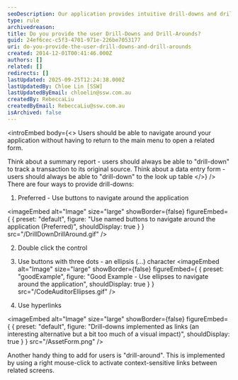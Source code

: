 ```yaml
---
seoDescription: Our application provides intuitive drill-downs and drill-arounds, allowing users to seamlessly navigate related screens with ease.
type: rule
archivedreason:
title: Do you provide the user Drill-Downs and Drill-Arounds?
guid: 24ef6cec-c5f3-4701-971e-226be7053177
uri: do-you-provide-the-user-drill-downs-and-drill-arounds
created: 2014-12-01T00:41:46.000Z
authors: []
related: []
redirects: []
lastUpdated: 2025-09-25T12:24:38.000Z
lastUpdatedBy: Chloe Lin [SSW]
lastUpdatedByEmail: chloelin@ssw.com.au
createdBy: RebeccaLiu
createdByEmail: RebeccaLiu@ssw.com.au
isArchived: false
---
```


<introEmbed
  body={<>
Users should be able to navigate around your application without having to return to the main menu to open a related form.

Think about a summary report - users should always be able to "drill-down" to track a transaction to its original source.
Think about a data entry form - users should always be able to "drill-down" to the look up table
  </>}
/>
There are four ways to provide drill-downs:

1. Preferred - Use buttons to navigate around the application


<imageEmbed
  alt="Image"
  size="large"
  showBorder={false}
  figureEmbed={ {
    preset: "default",
    figure: "Use named buttons to navigate around the application (Preferred)",
    shouldDisplay: true
  } }
  src="/DrillDownDrillAround.gif"
/>

2. Double click the control
3. Use buttons with three dots - an ellipsis (...) character
<imageEmbed
  alt="Image"
  size="large"
  showBorder={false}
  figureEmbed={ {
    preset: "goodExample",
    figure: "Good Example - Use ellipses to navigate around the application",
    shouldDisplay: true
  } }
  src="/CodeAuditorEllipses.gif"
/>

4. Use hyperlinks


<imageEmbed
  alt="Image"
  size="large"
  showBorder={false}
  figureEmbed={ {
    preset: "default",
    figure: "Drill-downs implemented as links (an interesting alternative but a bit too much of a visual impact)",
    shouldDisplay: true
  } }
  src="/AssetForm.png"
/>

Another handy thing to add for users is "drill-around". This is implemented by using a right mouse-click to activate context-sensitive links between related screens.
